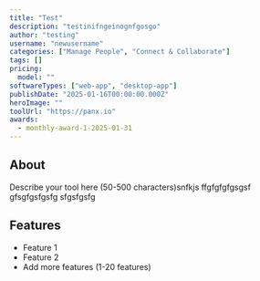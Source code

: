 ```yaml
---
title: "Test"
description: "testinifngeinognfgosgo"
author: "testing"
username: "newusername"
categories: ["Manage People", "Connect & Collaborate"]
tags: []
pricing:
  model: ""
softwareTypes: ["web-app", "desktop-app"]
publishDate: "2025-01-16T00:00:00.000Z"
heroImage: ""
toolUrl: "https://panx.io"
awards:
  - monthly-award-1-2025-01-31
---
```

## About
Describe your tool here (50-500 characters)snfkjs ffgfgfgfgsgsf gfsgfgsfgsfg sfgsfgsfg

## Features
- Feature 1
- Feature 2
- Add more features (1-20 features)